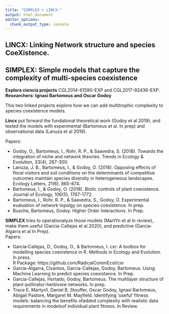 ```yaml
---
title: "SIMPLEX + LINCX:"
output: html_document
editor_options: 
  chunk_output_type: console
---
```


## LINCX: Linking Network structure and species CoeXistence.
## SIMPLEX: Simple models that capture the complexity of multi-species coexistence 

**Explora ciencia projects** CGL2014-61590-EXP and CGL2017-92436-EXP.  
**Researchers: Ignasi Bartomeus and Oscar Godoy**    

This two linked projects explore how we can add multitrophic complexity to species coexistence models.   

**Lincx** put forward the fundational theoretical work (Godoy et al 2019), and tested the models with experimental (Bartomeus et al. In prep) and observational data (Lanuza et al 2019).  

Papers:   

- Godoy, O., Bartomeus, I., Rohr, R. P., & Saavedra, S. (2018). Towards the integration of niche and network theories. Trends in Ecology & Evolution, 33(4), 287-300.  
- Lanuza, J. B., Bartomeus, I., & Godoy, O. (2018). Opposing effects of floral visitors and soil conditions on the determinants of competitive outcomes maintain species diversity in heterogeneous landscapes. Ecology Letters, 21(6), 865-874.   
- Bartomeus, I., & Godoy, O. (2018). Biotic controls of plant coexistence. Journal of Ecology, 106(5), 1767-1772.  
- Bartomeus, I., Rohr, R. P., & Saavedra, S., Godoy, O. Experimental evaluation of network topolgy on species coexistence. In prep.  
- Busche, Bartomeus, Godoy. Higher Order Interactions. In Prep.   

**SIMPLEX** tries to operationalyze those models (MartYn et al In review), make them useful (Garcia-Callejas et al 2020), and predictive (Garcia-Algarra et al In Prep).  
Papers:

- García‐Callejas, D., Godoy, O., & Bartomeus, I. cxr: A toolbox for modelling species coexistence in R. Methods in Ecology and Evolution. In press.  
R Package: https://github.com/RadicalCommEcol/cxr  
- Garcia-Algarra, Civantos, Garcia-Callejas, Godoy, Bartomeus. Using Machine Learning to predict species coexistance. In Prep.  
- Garcia-Callejas, Hurtado, Godoy, Bartomeus. The multilayer structure of plant-pollinator-herbivore networks. In prep.  
- Trace E. Martyn1, Daniel B. Stouffer, Oscar Godoy, Ignasi Bartomeus, Abigail Pastore, Margaret M. Mayfield. Identifying ‘useful’ fitness models: balancing the benefits ofadded complexity with realistic data requirements in modelsof individual plant fitness. In Review.  





